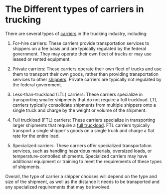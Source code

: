 # The Different types of carriers in trucking

There are several types of [carriers](./what-are-carriers-in-trucking.mdx) in the trucking industry, including:

1. For-hire carriers: These carriers provide transportation services to shippers on a fee basis and are typically regulated by the federal government. They may operate their own fleet of trucks or may use leased or rented equipment.

1. Private carriers: These carriers operate their own fleet of trucks and use them to transport their own goods, rather than providing transportation services to other [shippers](../shippers/what-are-shippers-in-logistics.mdx). Private carriers are typically not regulated by the federal government.

1. Less-than-truckload (LTL) carriers: These carriers specialize in transporting smaller shipments that do not require a full truckload. LTL carriers typically consolidate shipments from multiple shippers onto a single truck and charge by the weight or volume of the shipment.

1. Full truckload (FTL) carriers: These carriers specialize in transporting larger shipments that require a [full truckload](../../logistics-basic-structure-of-us-truckload-market.mdx). FTL carriers typically transport a single shipper's goods on a single truck and charge a flat rate for the entire load.

1. Specialized carriers: These carriers offer specialized transportation services, such as handling hazardous materials, oversized loads, or temperature-controlled shipments. Specialized carriers may have additional equipment or training to meet the requirements of these types of shipments.

Overall, the type of carrier a shipper chooses will depend on the type and size of the shipment, as well as the distance it needs to be transported and any specialized requirements that may be involved.
